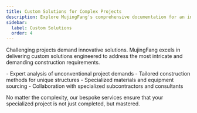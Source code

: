 ```yaml
---
title: Custom Solutions for Complex Projects
description: Explore MujingFang's comprehensive documentation for an in-depth look at our premium tools and construction services.
sidebar:
  label: Custom Solutions
  order: 4
---
```



Challenging projects demand innovative solutions. MujingFang excels in delivering custom solutions engineered to address the most intricate and demanding construction requirements.

<Card title="Our custom services provide:" icon="puzzle">
  - Expert analysis of unconventional project demands - Tailored construction
  methods for unique structures - Specialized materials and equipment sourcing -
  Collaboration with specialized subcontractors and consultants
</Card>

No matter the complexity, our bespoke services ensure that your specialized project is not just completed, but mastered.
